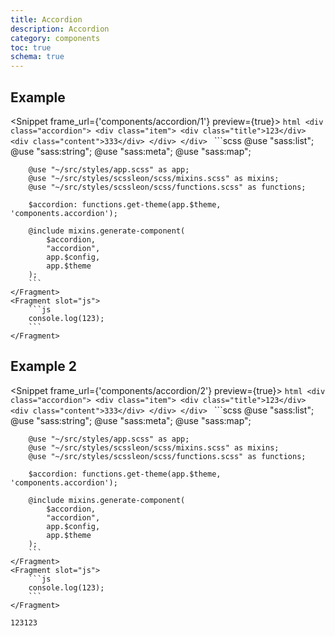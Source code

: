 ```yaml
---
title: Accordion
description: Accordion
category: components
toc: true
schema: true
---
```


## Example
<Snippet frame_url={'components/accordion/1'} preview={true}>
    <Fragment slot="html">
        ```html
        <div class="accordion">
            <div class="item">
                <div class="title">123</div>
                <div class="content">333</div>
            </div>
        </div>
        ```
    </Fragment>
    <Fragment slot="scss">
        ```scss
        @use "sass:list";
        @use "sass:string";
        @use "sass:meta";
        @use "sass:map";

        @use "~/src/styles/app.scss" as app;
        @use "~/src/styles/scssleon/scss/mixins.scss" as mixins;
        @use "~/src/styles/scssleon/scss/functions.scss" as functions;

        $accordion: functions.get-theme(app.$theme, 'components.accordion');

        @include mixins.generate-component(
            $accordion,
            "accordion",
            app.$config,
            app.$theme
        );
        ```
    </Fragment>
    <Fragment slot="js">
        ```js
        console.log(123);
        ```
    </Fragment>
</Snippet>

## Example 2
<Snippet frame_url={'components/accordion/2'} preview={true}>
    <Fragment slot="html">
        ```html
        <div class="accordion">
            <div class="item">
                <div class="title">123</div>
                <div class="content">333</div>
            </div>
        </div>
        ```
    </Fragment>
    <Fragment slot="scss">
        ```scss
        @use "sass:list";
        @use "sass:string";
        @use "sass:meta";
        @use "sass:map";

        @use "~/src/styles/app.scss" as app;
        @use "~/src/styles/scssleon/scss/mixins.scss" as mixins;
        @use "~/src/styles/scssleon/scss/functions.scss" as functions;

        $accordion: functions.get-theme(app.$theme, 'components.accordion');

        @include mixins.generate-component(
            $accordion,
            "accordion",
            app.$config,
            app.$theme
        );
        ```
    </Fragment>
    <Fragment slot="js">
        ```js
        console.log(123);
        ```
    </Fragment>
</Snippet>

```html
123123
```